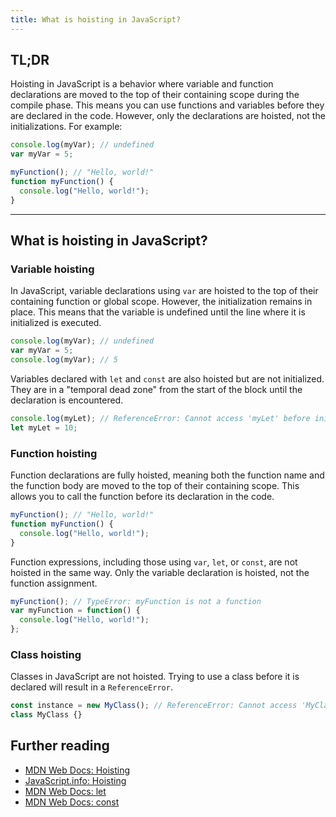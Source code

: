 ```yaml
---
title: What is hoisting in JavaScript?
---
```


## TL;DR

Hoisting in JavaScript is a behavior where variable and function declarations are moved to the top of their containing scope during the compile phase. This means you can use functions and variables before they are declared in the code. However, only the declarations are hoisted, not the initializations. For example:

```javascript
console.log(myVar); // undefined
var myVar = 5;

myFunction(); // "Hello, world!"
function myFunction() {
  console.log("Hello, world!");
}
```

---

## What is hoisting in JavaScript?

### Variable hoisting

In JavaScript, variable declarations using `var` are hoisted to the top of their containing function or global scope. However, the initialization remains in place. This means that the variable is undefined until the line where it is initialized is executed.

```javascript
console.log(myVar); // undefined
var myVar = 5;
console.log(myVar); // 5
```

Variables declared with `let` and `const` are also hoisted but are not initialized. They are in a "temporal dead zone" from the start of the block until the declaration is encountered.

```javascript
console.log(myLet); // ReferenceError: Cannot access 'myLet' before initialization
let myLet = 10;
```

### Function hoisting

Function declarations are fully hoisted, meaning both the function name and the function body are moved to the top of their containing scope. This allows you to call the function before its declaration in the code.

```javascript
myFunction(); // "Hello, world!"
function myFunction() {
  console.log("Hello, world!");
}
```

Function expressions, including those using `var`, `let`, or `const`, are not hoisted in the same way. Only the variable declaration is hoisted, not the function assignment.

```javascript
myFunction(); // TypeError: myFunction is not a function
var myFunction = function() {
  console.log("Hello, world!");
};
```

### Class hoisting

Classes in JavaScript are not hoisted. Trying to use a class before it is declared will result in a `ReferenceError`.

```javascript
const instance = new MyClass(); // ReferenceError: Cannot access 'MyClass' before initialization
class MyClass {}
```

## Further reading

- [MDN Web Docs: Hoisting](https://developer.mozilla.org/en-US/docs/Glossary/Hoisting)
- [JavaScript.info: Hoisting](https://javascript.info/var#var-hoisting)
- [MDN Web Docs: let](https://developer.mozilla.org/en-US/docs/Web/JavaScript/Reference/Statements/let)
- [MDN Web Docs: const](https://developer.mozilla.org/en-US/docs/Web/JavaScript/Reference/Statements/const)

